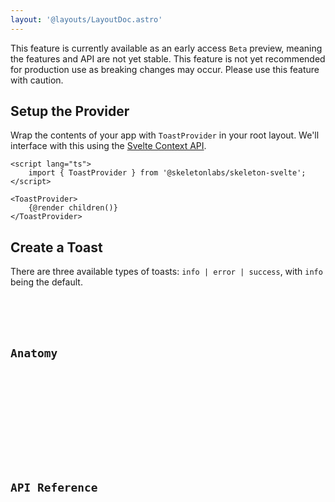 ```yaml
---
layout: '@layouts/LayoutDoc.astro'
---
```





<div class="card preset-outlined-warning-500 space-y-8 p-8">
	<p>
		This feature is currently available as an early access <code class="code">Beta</code> preview, meaning the features and API are not yet
		stable. This feature is not yet recommended for production use as breaking changes may occur. Please use this feature with caution.
	</p>
</div>

## Setup the Provider

Wrap the contents of your app with `ToastProvider` in your root layout. We'll interface with this using the [Svelte Context API](https://svelte.dev/docs/svelte/context).

```svelte title="+layout.svelte"
<script lang="ts">
	import { ToastProvider } from '@skeletonlabs/skeleton-svelte';
</script>

<ToastProvider>
	{@render children()}
</ToastProvider>
```

## Create a Toast

There are three available types of toasts: `info | error | success`, with `info` being the default.

<Preview client:load>
	<Fragment slot="preview">
		<ExampleProvider client:load />
	</Fragment>
	<Fragment slot="code">
		<Code code={ExamplePageContentRaw} lang="svelte" title="+page.svelte" />
	</Fragment>
</Preview>

## Anatomy

<Anatomy label="ToastProvider" isComponent>
	<Anatomy label="toast">
		<Anatomy label="message">
			<Anatomy label="messageTitle" />
			<Anatomy label="messageDescription" />
		</Anatomy>
		<Anatomy label="buttonDismiss" element="button" />
	</Anatomy>
</Anatomy>

## API Reference

<ApiTable schema={schema} />
